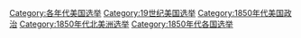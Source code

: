[[Category:各年代美国选举|Category:各年代美国选举]]
[[Category:19世纪美国选举|Category:19世纪美国选举]]
[[Category:1850年代美国政治|Category:1850年代美国政治]]
[[Category:1850年代北美洲选举|Category:1850年代北美洲选举]]
[[Category:1850年代各国选举|Category:1850年代各国选举]]